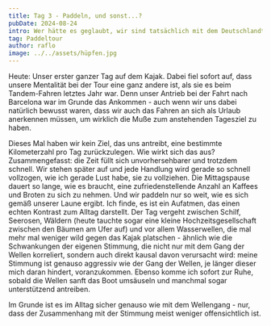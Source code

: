 ```yaml
---
title: Tag 3 - Paddeln, und sonst...?
pubDate: 2024-08-24
intro: Wer hätte es geglaubt, wir sind tatsächlich mit dem Deutschlandticket an der Mecklenburgischen Seenplatte angekommen!
tag: Paddeltour
author: raflo
image: ../../assets/hüpfen.jpg
---
```


Heute: Unser erster ganzer Tag auf dem Kajak. Dabei fiel sofort auf, dass unsere Mentalität bei der Tour eine ganz andere ist, als sie es beim Tandem-Fahren letztes Jahr war. Denn unser Antrieb bei der Fahrt nach Barcelona war im Grunde das Ankommen - auch wenn wir uns dabei natürlich bewusst waren, dass wir auch das Fahren an sich als Urlaub anerkennen müssen, um wirklich die Muße zum anstehenden Tagesziel zu haben. 

Dieses Mal haben wir kein Ziel, das uns antreibt, eine bestimmte Kilometerzahl pro Tag zurückzulegen. Wie wirkt sich das aus? Zusammengefasst: die Zeit füllt sich unvorhersehbarer und trotzdem schnell. Wir stehen später auf und jede Handlung wird gerade so schnell vollzogen, wie ich gerade Lust habe, sie zu vollziehen. Die Mittagspause dauert so lange, wie es braucht, eine zufriedenstellende Anzahl an Kaffees und Broten zu sich zu nehmen. Und wir paddeln nur so weit, wie es sich gemäß unserer Laune ergibt. Ich finde, es ist ein Aufatmen, das einen echten Kontrast zum Alltag darstellt. Der Tag vergeht zwischen Schilf, Seerosen, Wäldern (heute tauchte sogar eine kleine Hochzeitsgesellschaft zwischen den Bäumen am Ufer auf) und vor allem Wasserwellen, die mal mehr mal weniger wild gegen das Kajak platschen - ähnlich wie die Schwankungen der eigenen Stimmung, die nicht nur mit dem Gang der Wellen korreliert, sondern auch direkt kausal davon verursacht wird: meine Stimmung ist genauso aggressiv wie der Gang der Wellen, je länger dieser mich daran hindert, voranzukommen. Ebenso komme ich sofort zur Ruhe, sobald die Wellen sanft das Boot umsäuseln und manchmal sogar unterstützend antreiben. 

Im Grunde ist es im Alltag sicher genauso wie mit dem Wellengang - nur, dass der Zusammenhang mit der Stimmung meist weniger offensichtlich ist.